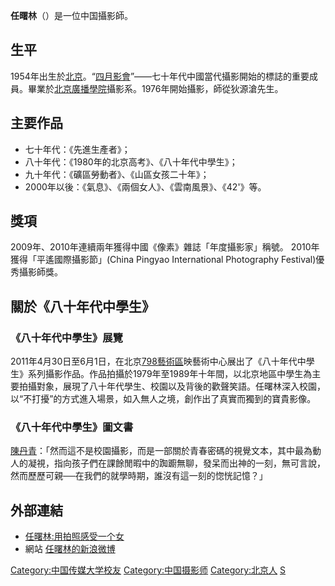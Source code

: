 '''任曙林'''（{{bd|1954年|7月15日||}}）是一位中国攝影師。

==生平==
1954年出生於[[北京|北京]]。“[[四月影會|四月影會]]”——七十年代中國當代攝影開始的標誌的重要成員。畢業於[[北京廣播學院|北京廣播學院]]攝影系。1976年開始攝影，師從狄源滄先生。

== 主要作品 ==
* 七十年代：《先進生產者》；
* 八十年代：《1980年的北京高考》、《八十年代中學生》；
* 九十年代：《礦區勞動者》、《山區女孩二十年》；
* 2000年以後：《氣息》、《兩個女人》、《雲南風景》、《42'》等。

== 獎項 ==
2009年、2010年連續兩年獲得中國《像素》雜誌「年度攝影家」稱號。 2010年獲得「平遙國際攝影節」(China Pingyao International Photography Festival)優秀攝影師獎。

== 關於《八十年代中學生》 ==
=== 《八十年代中學生》展覽 ===

2011年4月30日至6月1日，在北京[[798藝術區|798藝術區]]映藝術中心展出了《八十年代中學生》系列攝影作品。作品拍攝於1979年至1989年十年間，以北京地區中學生為主要拍攝對象，展現了八十年代學生、校園以及背後的歡聲笑語。任曙林深入校園，以“不打擾”的方式進入場景，如入無人之境，創作出了真實而獨到的寶貴影像。

=== 《八十年代中學生》圖文書 ===

[[陳丹青|陳丹青]]：「然而這不是校園攝影，而是一部關於青春密碼的視覺文本，其中最為動人的凝視，指向孩子們在課餘閒暇中的踟躕無聊，發呆而出神的一刻，無可言說，然而歷歷可親──在我們的就學時期，誰沒有這一刻的惚恍記憶？」

==外部連結==
* [http://vision.xitek.com/interview/200912/25-34199.html 任曙林:用拍照感受一个女] {{Wayback|url=http://vision.xitek.com/interview/200912/25-34199.html |date=20180930015959 }}
* 網站 [http://www.weibo.com/n/%E4%BB%BB%E6%9B%99%E6%9E%97 任曙林的新浪微博] {{Wayback|url=http://www.weibo.com/n/%E4%BB%BB%E6%9B%99%E6%9E%97 |date=20111124223704 }}

{{DEFAULTSORT:R}}
[[Category:中国传媒大学校友|Category:中国传媒大学校友]]
[[Category:中国摄影师|Category:中国摄影师]]
[[Category:北京人|Category:北京人]]
[[Category:任姓|S]]
